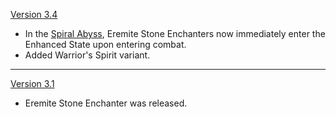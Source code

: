 {{Change History/Header}}
[[Version 3.4]]
* In the [[Spiral Abyss]], Eremite Stone Enchanters now immediately enter the Enhanced State upon entering combat.
* Added Warrior's Spirit variant.
----
[[Version 3.1]]
* Eremite Stone Enchanter was released.